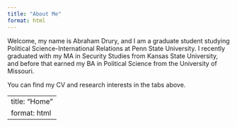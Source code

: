 ```yaml
---
title: "About Me"
format: html
---
```



Welcome, my name is Abraham Drury, and I am a graduate student studying Political Science-International Relations at Penn State University. I recently graduated with my MA in Security Studies from Kansas State University, and before that earned my BA in Political Science from the University of Missouri.

You can find my CV and research interests in the tabs above.


---
title: "Home"
format: html
---



